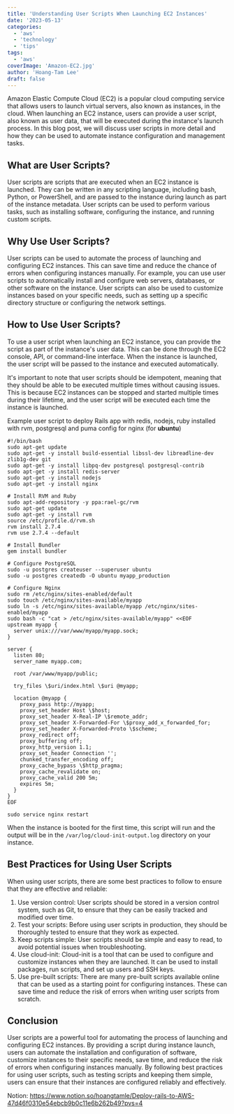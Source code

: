 ```yaml
---
title: 'Understanding User Scripts When Launching EC2 Instances'
date: '2023-05-13'
categories:
  - 'aws'
  - 'technology'
  - 'tips'
tags:
  - 'aws'
coverImage: 'Amazon-EC2.jpg'
author: 'Hoang-Tam Lee'
draft: false
---
```


Amazon Elastic Compute Cloud (EC2) is a popular cloud computing service that allows users to launch virtual servers, also known as instances, in the cloud. When launching an EC2 instance, users can provide a user script, also known as user data, that will be executed during the instance's launch process. In this blog post, we will discuss user scripts in more detail and how they can be used to automate instance configuration and management tasks.

## What are User Scripts?

User scripts are scripts that are executed when an EC2 instance is launched. They can be written in any scripting language, including bash, Python, or PowerShell, and are passed to the instance during launch as part of the instance metadata. User scripts can be used to perform various tasks, such as installing software, configuring the instance, and running custom scripts.

## Why Use User Scripts?

User scripts can be used to automate the process of launching and configuring EC2 instances. This can save time and reduce the chance of errors when configuring instances manually. For example, you can use user scripts to automatically install and configure web servers, databases, or other software on the instance. User scripts can also be used to customize instances based on your specific needs, such as setting up a specific directory structure or configuring the network settings.

## How to Use User Scripts?

To use a user script when launching an EC2 instance, you can provide the script as part of the instance's user data. This can be done through the EC2 console, API, or command-line interface. When the instance is launched, the user script will be passed to the instance and executed automatically.

It's important to note that user scripts should be idempotent, meaning that they should be able to be executed multiple times without causing issues. This is because EC2 instances can be stopped and started multiple times during their lifetime, and the user script will be executed each time the instance is launched.

Example user script to deploy Rails app with redis, nodejs, ruby installed with rvm, postgresql and puma config for nginx (for **ubuntu**)

```
#!/bin/bash
sudo apt-get update
sudo apt-get -y install build-essential libssl-dev libreadline-dev zlib1g-dev git
sudo apt-get -y install libpq-dev postgresql postgresql-contrib
sudo apt-get -y install redis-server
sudo apt-get -y install nodejs
sudo apt-get -y install nginx

# Install RVM and Ruby
sudo apt-add-repository -y ppa:rael-gc/rvm
sudo apt-get update
sudo apt-get -y install rvm
source /etc/profile.d/rvm.sh
rvm install 2.7.4
rvm use 2.7.4 --default

# Install Bundler
gem install bundler

# Configure PostgreSQL
sudo -u postgres createuser --superuser ubuntu
sudo -u postgres createdb -O ubuntu myapp_production

# Configure Nginx
sudo rm /etc/nginx/sites-enabled/default
sudo touch /etc/nginx/sites-available/myapp
sudo ln -s /etc/nginx/sites-available/myapp /etc/nginx/sites-enabled/myapp
sudo bash -c "cat > /etc/nginx/sites-available/myapp" <<EOF
upstream myapp {
  server unix:///var/www/myapp/myapp.sock;
}

server {
  listen 80;
  server_name myapp.com;

  root /var/www/myapp/public;

  try_files \$uri/index.html \$uri @myapp;

  location @myapp {
    proxy_pass http://myapp;
    proxy_set_header Host \$host;
    proxy_set_header X-Real-IP \$remote_addr;
    proxy_set_header X-Forwarded-For \$proxy_add_x_forwarded_for;
    proxy_set_header X-Forwarded-Proto \$scheme;
    proxy_redirect off;
    proxy_buffering off;
    proxy_http_version 1.1;
    proxy_set_header Connection '';
    chunked_transfer_encoding off;
    proxy_cache_bypass \$http_pragma;
    proxy_cache_revalidate on;
    proxy_cache_valid 200 5m;
    expires 5m;
  }
}
EOF

sudo service nginx restart
```

When the instance is booted for the first time, this script will run and the output will be in the `/var/log/cloud-init-output.log` directory on your instance.

## Best Practices for Using User Scripts

When using user scripts, there are some best practices to follow to ensure that they are effective and reliable:

1. Use version control: User scripts should be stored in a version control system, such as Git, to ensure that they can be easily tracked and modified over time.
2. Test your scripts: Before using user scripts in production, they should be thoroughly tested to ensure that they work as expected.
3. Keep scripts simple: User scripts should be simple and easy to read, to avoid potential issues when troubleshooting.
4. Use cloud-init: Cloud-init is a tool that can be used to configure and customize instances when they are launched. It can be used to install packages, run scripts, and set up users and SSH keys.
5. Use pre-built scripts: There are many pre-built scripts available online that can be used as a starting point for configuring instances. These can save time and reduce the risk of errors when writing user scripts from scratch.

## Conclusion

User scripts are a powerful tool for automating the process of launching and configuring EC2 instances. By providing a script during instance launch, users can automate the installation and configuration of software, customize instances to their specific needs, save time, and reduce the risk of errors when configuring instances manually. By following best practices for using user scripts, such as testing scripts and keeping them simple, users can ensure that their instances are configured reliably and effectively.

Notion: https://www.notion.so/hoangtamle/Deploy-rails-to-AWS-47d46f0310e54ebcb9b0c11e6b262b49?pvs=4
